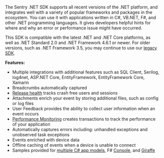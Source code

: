 The Sentry .NET SDK supports all recent versions of the .NET platform, and integrates well with a variety of popular frameworks and packages in the ecosystem. You can use it with applications written in C#, VB.NET, F#, and other .NET programming languages. It gives developers helpful hints for where and why an error or performance issue might have occurred.

This <PlatformLink to="/compatibility/">SDK is compatible</PlatformLink> with the latest .NET and .NET Core platforms, as well as .NET Standard 2.0 and .NET Framework 4.6.1 or newer. For older versions, such as .NET Framework 3.5, you may continue to use our [legacy SDK](/clients/csharp/).

**Features:**

- Multiple integrations with additional features such as <PlatformLink to="/performance/instrumentation/automatic-instrumentation/#sqlclient-integration">SQL Client</PlatformLink>, Serilog, log4net, ASP.NET Core, EntityFramework, <PlatformLink to="/performance/instrumentation/automatic-instrumentation/#entity-framework-core-integration">EntityFramework Core</PlatformLink>, Xamarin
- <PlatformLink to="/enriching-events/breadcrumbs/#automatic-breadcrumbs">
    Breadcrumbs automatically
  </PlatformLink> captured
- [Release health](/product/releases/health/) tracks crash free users and sessions
- <PlatformLink to="/enriching-events/attachments/">Attachments</PlatformLink> enrich your
  event by storing additional files, such as config or log files
- <PlatformLink to="/enriching-events/user-feedback/">User Feedback</PlatformLink> provides
  the ability to collect user information when an event occurs
- [Performance Monitoring](/product/performance/) creates transactions to track the performance of your application
- Automatically captures errors including: unhandled exceptions and unobserved task exceptions
- Events <PlatformLink to="/enriching-events/context/">enriched</PlatformLink> with device data
- Offline caching of events when a device is unable to connect
- Samples provided for [multiple C# app models](https://github.com/getsentry/sentry-dotnet/tree/main/samples),
  F# [Console](https://github.com/sentry-demos/fsharp), and [Giraffe](https://github.com/sentry-demos/giraffe)
